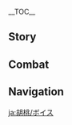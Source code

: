 {{CharacterTabs}}
{{LanguageTabs}}
__TOC__
==Story==
{{VO/Story
|character           = Hu Tao
|language            = ja
|name                = 胡桃

|vo_01_01_title      = 初めまして…
|vo_01_01_subtitle   = Hello
|vo_01_01_file       = VO_{language}{character} Hello.ogg
|vo_01_01_tx         = 堂主の私に何か用かな？あれ、知らなかった？私が往生堂七十七代目堂主、胡桃だよ！でもあなた、ツヤのある髪に健康そうな体してる…そっか！仕事以外で私に用があるってことだね？
|vo_01_01_rm         = Doushu no watashi ni nani ka you ka na? Are, shiranakatta? Watashi ga Oujou-dou nanajuunanadaime doushu, Fuutao da yo! De mo anata, tsuya no aru kami ni kenkousou na karada shiteru... Sokka! Shigoto igai de watashi ni you ga aru tte koto da ne?
|vo_02_01_title      = 世間話・往生
|vo_02_01_subtitle   = Chat: Wangsheng Funeral Parlor
|vo_02_01_file       = VO_{language}{character} Chat - Wangsheng Funeral Parlor.ogg
|vo_02_01_tx         = 私とお茶しない？えへへ～
|vo_02_01_rm         = Watashi to ocha shinai? Ehehe~
|vo_02_02_title      = 世間話・お客さん
|vo_02_02_subtitle   = Chat: Customers
|vo_02_02_file       = VO_{language}{character} Chat - Customers.ogg
|vo_02_02_tx         = お客さんが一人、二人、三人…
|vo_02_02_rm         = O-kyaku-san ga hitori, futari, sannin...
|vo_02_03_title      = 世間話・怠ける
|vo_02_03_subtitle   = Chat: Taking a Break
|vo_02_03_file       = VO_{language}{character} Chat - Taking a Break.ogg
|vo_02_03_tx         = お日様が出たら日光浴、お月様が出たら月光浴～
|vo_02_03_rm         = O-hi-sama ga detara nikkouyoku, o-tsuki-sama ga detara gekkouyoku~

<!-- Weather -->
|vo_03_01_title      = 雨の日…
|vo_03_01_subtitle   = When It Rains
|vo_03_01_file       = VO_{language}{character} When It Rains.ogg
|vo_03_01_tx         = うう…めんどくさいな～
|vo_03_01_rm         = Uu... Mendokusai na~
|vo_03_02_title      = 雷の日…
|vo_03_02_subtitle   = When Thunder Strikes
|vo_03_02_file       = VO_{language}{character} When Thunder Strikes.ogg
|vo_03_02_tx         = 雷だよ！気をつけて！
|vo_03_02_rm         = Kaminari da yo! Ki wo tsukete!
|vo_03_03_title      = 雪の日…
|vo_03_03_subtitle   = When It Snows
|vo_03_03_file       = VO_{language}{character} When It Snows.ogg
|vo_03_03_tx         = わぁ！雪だ！
|vo_03_03_rm         = Waa! Yuki da!
|vo_03_04_title      = 風の日…
|vo_03_04_subtitle   = When It's Windy
|vo_03_04_file       = VO_{language}{character} When It's Windy.ogg
|vo_03_04_tx         = ふぅ～気持ちいい～
|vo_03_04_rm         = Fuu~ Kimochi ii~
|vo_03_05_title      = 暴風の日…
|vo_03_05_subtitle   = When the Wind Is Blowing
|vo_03_05_file       = VO_{language}{character} When the Wind Is Blowing.ogg
|vo_03_05_tx         = 帽子が飛んじゃうよ！
|vo_03_05_rm         = Boushi ga tonjau yo!
|vo_04_01_title      = おはよう…
|vo_04_01_subtitle   = Good Morning
|vo_04_01_file       = VO_{language}{character} Good Morning.ogg
|vo_04_01_tx         = 早寝早起きは体に良いね～
|vo_04_01_rm         = Hayanehayaoki wa karada ni ii ne~
|vo_04_02_title      = こんにちは…
|vo_04_02_subtitle   = Good Afternoon
|vo_04_02_file       = VO_{language}{character} Good Afternoon.ogg
|vo_04_02_tx         = よっ！お昼だね、ご飯食べた？
|vo_04_02_rm         = Yo'! Ohiru da ne, gohan tabeta?
|vo_04_03_title      = こんばんは…
|vo_04_03_subtitle   = Good Evening
|vo_04_03_file       = VO_{language}{character} Good Evening.ogg
|vo_04_03_tx         = へへへ、お月様が出てきたよ～外で見よう！
|vo_04_03_rm         = Hehehe, o-tsuki-sama ga dete kita yo~ Soto de miyou!
|vo_04_04_title      = おやすみ…
|vo_04_04_subtitle   = Good Night
|vo_04_04_file       = VO_{language}{character} Good Night.ogg
|vo_04_04_tx         = 眠いの？じゃあ先に休んで、私はもう少し起きてるから。
|vo_04_04_rm         = Nemui no? Jaa saki ni yasunde, watashi wa mou sukoshi okiteru kara.
|vo_05_01_title      = について{name}・名前
|vo_05_01_subtitle   = About {character}: Name
|vo_05_01_file       = VO_{language}{character} About {character} - Name.ogg
|vo_05_01_tx         = 胡桃の「ふ」はおふざけの「ふ」、胡桃の「た」はぐーたらの「た」！…え、面白くない？
|vo_05_01_rm         = Fuutao no "fu" wa ofuzake no "fu", Fuutao no "ta" wa guutara no "ta"! ...E, omoshirokunai?
|vo_05_02_title      = 胡桃について{name}
|vo_05_02_subtitle   = About {character}: Favorite Tricks
|vo_05_02_file       = VO_{language}{character} About {character} - Favorite Tricks.ogg
|vo_05_02_tx         = ほら見てて…火の玉！そして～ほい！火の蝶々！やった！飛んでる～
|vo_05_02_rm         = Hora mitete... Hi no tama! Soshite~ hoi! Hi no chouchou! Yatta! Tonderu~
|vo_06_01_title      = 好奇心について…
|vo_06_01_subtitle   = About Us: Curiosity
|vo_06_01_file       = VO_{language}{character} About Us - Curiosity.ogg
|vo_06_01_tx         = 色んな所を旅してきたんでしょ。時間があったら私に色々聞かせて。
|vo_06_01_rm         = Ironna tokoro wo tabishite kita ndesho. Jikan ga attara watashi ni iroiro kikasete.
|vo_06_02_title      = 夜について…
|vo_06_02_subtitle   = About Us: Night
|vo_06_02_friendship = 6
|vo_06_02_file       = VO_{language}{character} About Us - Night.ogg
|vo_06_02_tx         = 昼間はどこに行っても大丈夫だけど、夜になったら気を付けて。と・く・に、私がいない時。
|vo_06_02_rm         = Hiruma wa doko ni itte mo daijoubu da kedo, yoru ni nattara ki wo tsukete. To-ku-ni, watashi ga inai toki.
|vo_06_03_title      = 手伝うことについて…
|vo_06_03_subtitle   = About Us: Helper
|vo_06_03_friendship = 6
|vo_06_03_file       = VO_{language}{character} About Us - Helper.ogg
|vo_06_03_tx         = 手伝ってほしい？私が必要？了解！あなたが困ってるなら、どこにいても全力で駆け付けるよ！
|vo_06_03_rm         = Tetsudatte hoshii? Watashi ga hitsuyou? Ryoukai! Anata ga komatteru nara, doko ni ite mo zenryoku de kaketsukeru yo!
|vo_06_04_title      = 戦いについて…
|vo_06_04_subtitle   = About Us: Battle
|vo_06_04_friendship = 6
|vo_06_04_file       = VO_{language}{character} About Us - Battle.ogg
|vo_06_04_tx         = 私にとって、戦いは目的じゃなくて手段。戦いという手段で大切なものを守るのが目的なの。この点に関しては、あなたと一緒だね。
|vo_06_04_rm         = Watashi ni totte, tatakai wa mokuteki ja nakute shudan. Tatakai to iu shudan de taisetsu na mono wo mamoru no ga mokuteki na no. Kono ten ni kanshite wa, anata to issho da ne.
|vo_07_01_title      = 「神の目」について…
|vo_07_01_subtitle   = About the [[Vision]]
|vo_07_01_friendship = 4
|vo_07_01_file       = VO_{language}{character} About the Vision.ogg
|vo_07_01_tx         = 「神の目」？「神の目」…うーん、その辺は縁次第ってところかな。
|vo_07_01_rm         = "Kami no Me"? "Kami no Me"... Uun, sono hen wa en shidai tte tokoro ka na.
|vo_07_02_title      = シェアしたいこと…
|vo_07_02_subtitle   = Something to Share
|vo_07_02_file       = VO_{language}{character} Something to Share.ogg
|vo_07_02_tx         = 私たち往生堂には、二つの世界の人を満足させる責任がある。だから、依頼を受けたら必ず最後までやり遂げるの。
|vo_07_02_rm         = Watashi-tachi Oujou-dou ni wa, futatsu no sekai no hito wo manzoku saseru sekinin ga aru. Da kara, irai wo uketara kanarazu saigo made yaritogeru no.
|vo_07_03_title      = 興味のあること…
|vo_07_03_subtitle   = Interesting Things
|vo_07_03_file       = VO_{language}{character} Interesting Things.ogg
|vo_07_03_tx         = 陰気な場所に月光が差し込むことで生える花があるの。見たことない？じゃあ、今度見せてあげるね。
|vo_07_03_rm         = Inki na basho ni gekkou ga sashikomu koto de haeru hana ga aru no. Mita koto nai? Jaa, kondo misete ageru ne.

<!-- About Zhongli -->
|vo_08_01_title      = 鍾離について…
|vo_08_01_subtitle   = About [[Zhongli]]
|vo_08_01_friendship = 4
|vo_08_01_file       = VO_{language}{character} About Zhongli.ogg
|vo_08_01_tx         = 鍾離さんはあんなに若いのに、性格は老人だね。何でも知ってるけど何に対しても興味がない…<br>もしかして彼…ふふ、何でもない！
|vo_08_01_rm         = Shouri-san wa anna ni wakai no ni, seikaku wa roujin da ne. Nan de mo shitteru kedo nani ni taishite mo kyoumi ga nai...<br>Moshikate kare... Fufu, nan de mo nai!

<!-- About Qiqi -->
|vo_08_02_title      = 七七について…
|vo_08_02_subtitle   = About [[Qiqi]]
|vo_08_02_friendship = 4
|vo_08_02_file       = VO_{language}{character} About Qiqi.ogg
|vo_08_02_tx         = 七七ちゃんを見かけた？どこにいるか教えて！あの子をどこかに隠してそれから……えへへへへ！
|vo_08_02_rm         = Nana-chan wo mikaketa? Doko ni iru ka oshiete! Ano ko wo doko ka ni kakushite sorekara... ...Ehehehehe!

<!-- About Baizhu -->
|vo_08_03_title      = 白朮について…
|vo_08_03_subtitle   = About [[Baizhu]]
|vo_08_03_friendship = 4
|vo_08_03_file       = VO_{language}{character} About Baizhu.ogg
|vo_08_03_tx         = 白朮？…はぁ、面倒くさい奴。
|vo_08_03_rm         = Byakujutsu? ...Haa, mendokusai yatsu.

<!-- About Ningguang -->
|vo_08_04_title      = 凝光について…
|vo_08_04_subtitle   = About [[Ningguang]]
|vo_08_04_friendship = 4
|vo_08_04_file       = VO_{language}{character} About Ningguang.ogg
|vo_08_04_tx         = 「天権」凝光、地位と富の頂点にいながら、美しく賢く、万物を見据えている。すっっっごくかっこいいよ！
|vo_08_04_rm         = "Tenchuen" Gyoukou, chii to tomi no chouten ni inagara, utsukushiku kashikoku, banbutsu wo misuete iru. Suggggoku kakkoii yo!

<!-- About Beidou -->
|vo_08_05_title      = 北斗について…
|vo_08_05_subtitle   = About [[Beidou]]
|vo_08_05_friendship = 4
|vo_08_05_file       = VO_{language}{character} About Beidou.ogg
|vo_08_05_tx         = 北斗姉は璃月の有名人よ。彼女は私を知らないけど、私は彼女を知ってる。あ～友達になりたいな。
|vo_08_05_rm         = Hokuto-nee wa Riiywe no yuumeijin yo. Kanojo wa watashi wo shiranai kedo, watashi wa kanojo wo shitteru. A~ Tomodachi ni naritai na.

<!-- About Xingqiu -->
|vo_08_06_title      = 行秋について…
|vo_08_06_subtitle   = About [[Xingqiu]]
|vo_08_06_friendship = 4
|vo_08_06_file       = VO_{language}{character} About Xingqiu.ogg
|vo_08_06_tx         = 行秋坊ちゃまは本を書いてるらしいよ。どんな内容なんだろう？周りであった事を教えたら、面白い物語を書いてくれるかな。
|vo_08_06_rm         = Yukuaki-bocchama wa hon wo kaiteru rashii yo. Donna naiyou nan darou? Mawari de atta koto wo oshietara, omoshiroi monogatari wo kaite kureru kana.

<!-- About Chongyun -->
|vo_08_07_title      = 重雲について…
|vo_08_07_subtitle   = About [[Chongyun]]
|vo_08_07_friendship = 4
|vo_08_07_file       = VO_{language}{character} About Chongyun.ogg
|vo_08_07_tx         = 純陽の体…まさかこんな体質の人がこの世にいるなんてね。
|vo_08_07_rm         = Junyou no karada... Masaka konna taishitsu no hito ga kono yo ni iru nante ne.
|vo_08_07_actualtx   = 陰と陽を兼ね備えた人…まさかこんな体質の人がこの世にいるなんてね。
|vo_08_07_actualrm   = In to you wo kanesonaeta hito... Masaka konna taishitsu no hito ga kono yo ni iru nante ne.

<!-- About Xiao -->
|vo_08_08_title      = 魈について…
|vo_08_08_subtitle   = About [[Xiao]]
|vo_08_08_friendship = 4
|vo_08_08_file       = VO_{language}{character} About Xiao.ogg
|vo_08_08_tx         = 仙人のこと？し、知らないよ？あわわ、お願いだから何も聞かないで！
|vo_08_08_rm         = Sennin no koto? Shi, shiranai yo? Awawa, onegai da kara nani mo kikanaide!

<!-- About Keqing -->
|vo_08_09_title      = 刻晴について…
|vo_08_09_subtitle   = About [[Keqing]]
|vo_08_09_friendship = 4
|vo_08_09_file       = VO_{language}{character} About Keqing.ogg
|vo_08_09_tx         = 「玉衡」刻晴…大分話しづらい人ね。ほら、あの生真面目な感じ、からかったらどうなるのかな。まさか剣で叩かれないよね？…ね？
|vo_08_09_rm         = "Yuuhen" Kokusei... Daibu hanashidzurai hito ne. Hora, ano kimajime na kanji, karakattara dou naru no ka na. Masaka ken de sasarenai yo ne? ...Ne?

<!-- About Xiangling -->
|vo_08_10_title      = 香菱について…
|vo_08_10_subtitle   = About [[Xiangling]]
|vo_08_10_friendship = 4
|vo_08_10_file       = VO_{language}{character} About Xiangling.ogg
|vo_08_10_tx         = 香菱ったら面白いんだよ！ちょっと触っただけでビックリして飛び跳ねるの！ああいう子大好きよ！でもやりすぎに注意しなきゃね、グゥオパァーに怒られちゃう…
|vo_08_10_rm         = Shanrin ttara omoshiroi nda yo! Chotto sawatta dake de bikkuri shite tobihaneru no! Aa iu ko daisuki yo! De mo yarisugi ni chuui shinakya ne, Guuopaa ni okorarechau...

<!-- About Yun Jin -->
|vo_08_11_title      = 雲菫について…
|vo_08_11_subtitle   = About [[Yun Jin]]
|vo_08_11_friendship = 4
|vo_08_11_file       = VO_{language}{character} About Yun Jin.ogg
|vo_08_11_tx         = 雲菫は正式な場ではとても優雅だけど、私生活ではすごく親しみやすいよ！この前彼女と賭けをしたの。負けた人が自分の得意とする歌い方で相手の書いた歌詞を歌うんだ。璃月劇版のヒルチャー夢、んもぉ～あなたも絶対聞いた方がいいって！
|vo_08_11_rm         = Unkin wa seishiki na ba de wa totemo yuuga da kedo, shiseikatsu de wa sugoku shitashimiyasui yo! Kono mae kanojo to kake wo shita no. Maketa hito ga jibun no tokui to suru utaikata de aite no kaita kashi wo utau nda. Riiywe gekiban no Hiruchaamu, nmoo~ anata mo zettai kiita hou ga ii tte!

<!-- About Shenhe -->
|vo_08_12_title      = 申鶴について…
|vo_08_12_subtitle   = About [[Shenhe]]
|vo_08_12_friendship = 4
|vo_08_12_file       = VO_{language}{character} About Shenhe.ogg
|vo_08_12_tx         = 彼女は本当に面白い人だよ。他の誰とも違うの。ねぇ、私もこれから毎日、仙草を食べて山露を飲めば、彼女のように浮世離れした人になれるかな？えへへ…
|vo_08_12_rm         = Kanojo wa hontou ni omoshiroi hito da yo. Hoka no dare to mo chigau no. Nee, watashi mo kore kara mainichi, sensou wo tabete yamatsuyu wo nomeba, kanojo no you ni ukiyobanare shita hito ni nareru ka na? Ehehe...

|vo_08_13_title      = 藍硯について…
|vo_08_13_subtitle   = About [[Lan Yan]]
|vo_08_13_friendship = 4
|vo_08_13_file       = VO_{language}{character} About Lan Yan.ogg
|vo_08_13_tx         = 藍硯ちゃんね…あの子は只者じゃないよ。「触り程度」なんて言ってるけど、そんなもんじゃない。奇門秘術って本当にすごいんだよ、病や死気も全部祓っちゃうんだから。まったく、世の中はますます良くなって、みんな強くなっていくよね～。うちの商売がやりづらくなっちゃうよ。
|vo_08_13_rm         = 

<!-- More About Hu Tao: I -->
|vo_09_01_title      = を知る{name}・1
|vo_09_01_subtitle   = More About {character}: I
|vo_09_01_file       = VO_{language}{character} More About {character} - 01.ogg
|vo_09_01_tx         = ヒルチャールのお兄さんが病気になった♪…ヒルチャールのお姉さんが看病して♪…ヒルチャールのお兄さんが薬を飲んでも治らない♪…
|vo_09_01_rm         = Hiruchaaru no onii-san ga byouki ni natta♪ ...Hiruchaaru no onee-san ga kanbyou shite♪ ...Hiruchaaru no onii-san ga kusuri wo nonde mo naoranai♪...

<!-- More About Hu Tao: II -->
|vo_09_02_title      = を知る{name}・2
|vo_09_02_subtitle   = More About {character}: II
|vo_09_02_friendship = 3
|vo_09_02_file       = VO_{language}{character} More About {character} - 02.ogg
|vo_09_02_tx         = 路地裏に潜む漆黒の詩人とは、私のことよ！
|vo_09_02_rm         = Rojiura ni hisomu shikkoku no shijin to wa, watashi no koto yo!

<!-- More About Hu Tao: III -->
|vo_09_03_title      = を知る{name}・3
|vo_09_03_subtitle   = More About {character}: III
|vo_09_03_friendship = 4
|vo_09_03_file       = VO_{language}{character} More About {character} - 03.ogg
|vo_09_03_tx         = 「往生堂」の仕事は別に難しくも怖くもない、少し面倒なだけ。私たちを見かけたら怖がる人がいるから、何だか悲しいな。もう～そんなんじゃないのに！
|vo_09_03_rm         = "Oujou-dou" no shigoto wa betsu ni muzukashiku mo kowaku mo nai, sukoshi mendou na dake. Watashi-tachi wo mikaketara kowagaru hito ga iru kara, nandaka kanashii na. Mou~ sonna nja nai no ni!

<!-- More About Hu Tao: IV -->
|vo_09_04_title      = を知る{name}・4
|vo_09_04_subtitle   = More About {character}: IV
|vo_09_04_friendship = 5
|vo_09_04_file       = VO_{language}{character} More About {character} - 04.ogg
|vo_09_04_tx         = 私は「往生堂」七十七代目堂主、おじいちゃんが七十五代目よ。私が初めて引き受けた仕事は、おじいちゃんの葬儀だったの。うん？意外だった？知らないうちに何年もやってきた…時間が経つのって早いね。
|vo_09_04_rm         = Watashi wa "Oujou-dou" nanajuunanadaime doushu, ojii-chan ga nanajuugodaime yo. Watashi ga hajimete hikiuketa shigoto wa, ojii-chan no sougi datta no. Un? Igai datta? Shiranai uchi ni nannen mo yatte kita... Jikan ga tatsu no tte hayai ne.

<!-- More About Hu Tao: V -->
|vo_09_05_title      = を知る{name}・5
|vo_09_05_subtitle   = More About {character}: V
|vo_09_05_friendship = 6
|vo_09_05_file       = VO_{language}{character} More About {character} - 05.ogg
|vo_09_05_tx         = 陰陽は整然、運命は無常。死は予測できないけど、規則はある。覚えておいて、いつどんな時も、死を軽く扱っちゃだめ。死を理解し尊重してこそ、生きる価値を理解できるのよ。
|vo_09_05_rm         = Inyou wa seizen, unmei wa mujou. Shi wa yosoku dekinai kedo, kisoku wa aru. Oboete oite, itsu donna toki mo, shi wo karuku atsukaccha dame. Shi wo rikai shi sonchou shite koso, ikiru kachi wo rikai dekiru no yo.
|vo_10_01_title      = {name}の趣味…
|vo_10_01_subtitle   = {character}'s Hobbies
|vo_10_01_file       = VO_{language}{character} Hobbies.ogg
|vo_10_01_tx         = 雲一つない空と、月光に満ちた夜空！こんな絶景、詩を作るにはぴったりね！
|vo_10_01_rm         = Kumo hitotsu nai sora to, gekkou ni michita yozora! Konna zekkei, shi wo tsukuru ni wa pittari ne!
|vo_10_02_title      = {name}の悩み…
|vo_10_02_subtitle   = {character}'s Troubles
|vo_10_02_file       = VO_{language}{character} Troubles.ogg
|vo_10_02_tx         = はぁ、何か面白いことないかな…何もすることがないのって、死より恐ろしいことだよ。
|vo_10_02_rm         = Haa, nani ka omoshiroi koto nai ka na... Nani mo suru koto ga nai notte, shi yori osoroshii koto da yo.
|vo_10_03_title      = 好きな食べ物…
|vo_10_03_subtitle   = Favorite Food
|vo_10_03_file       = VO_{language}{character} Favorite Food.ogg
|vo_10_03_tx         = ららら～♪水煮魚にエビ蒸し餃子～♪
|vo_10_03_rm         = Rarara~♪ Mizunizakana ni ebi mushi gyouza~♪
|vo_10_04_title      = 嫌いな食べ物…
|vo_10_04_subtitle   = Least Favorite Food
|vo_10_04_file       = VO_{language}{character} Least Favorite Food.ogg
|vo_10_04_tx         = 清心とスライムの液体炒め…おぇ…香菱…私に対する復讐…？
|vo_10_04_rm         = Seishin to suraimu no ekitai itame... Oe... Shanrin... Watashi ni taisuru fukushuu...?

<!-- Receiving a Gift -->
|vo_11_01_title      = 贈り物を受け取る・1
|vo_11_01_subtitle   = Receiving a Gift: I
|vo_11_01_file       = VO_{language}{character} Receiving a Gift - 01.ogg
|vo_11_01_tx         = よしよし。堂主である私が、この料理に詩を一編書いてあげる&mdash;&mdash;
|vo_11_01_rm         = Yoshi yoshi. Doushu de aru watashi ga, kono ryouri ni shi wo ippen kaite ageru{{lmdash}}
|vo_11_02_title      = 贈り物を受け取る・2
|vo_11_02_subtitle   = Receiving a Gift: II
|vo_11_02_file       = VO_{language}{character} Receiving a Gift - 02.ogg
|vo_11_02_tx         = 手伝わなくていいの？一皿作ったら、私がもう一皿おまけで作ってあげるよ！
|vo_11_02_rm         = Tetsudawanakute ii no? Hitosara tsukuttara, watashi ga mou hitosara omake de tsukutte ageru yo!
|vo_11_03_title      = 贈り物を受け取る・3
|vo_11_03_subtitle   = Receiving a Gift: III
|vo_11_03_file       = VO_{language}{character} Receiving a Gift - 03.ogg
|vo_11_03_tx         = うぇ…これ何？
|vo_11_03_rm         = Ue... kore nani?
|vo_12_01_title      = 誕生日…
|vo_12_01_subtitle   = Birthday
|vo_12_01_file       = VO_{language}{character} Birthday.ogg
|vo_12_01_tx         = 今宵は満天の星に華麗な月、さーぞかしいい日だろうね。うーん？うふふ…うん！知ってるよ、誕生日でしょ！もう、本当にいい日だね。
|vo_12_01_rm         = Koyoi wa manten no hoshi ni karei na tsuki, saazokashi ii hi darou ne. Uun? Ufufu... Un! Shitteru yo, tanjoubi desho! Mou, hontou ni ii hi da ne.
|vo_13_01_title      = 突破した感想・起
|vo_13_01_subtitle   = Feelings About Ascension: Intro
|vo_13_01_ascension  = 1
|vo_13_01_file       = VO_{language}{character} Feelings About Ascension - 01.ogg
|vo_13_01_tx         = おや？おやおや？
|vo_13_01_rm         = Oya? Oya oya?
|vo_13_02_title      = 突破した感想・承
|vo_13_02_subtitle   = Feelings About Ascension: Building Up
|vo_13_02_ascension  = 2
|vo_13_02_file       = VO_{language}{character} Feelings About Ascension - 02.ogg
|vo_13_02_tx         = うんうん、良い気持ち、ありがと！
|vo_13_02_rm         = Un un, ii kimochi, arigato!
|vo_13_03_title      = 突破した感想・転
|vo_13_03_subtitle   = Feelings About Ascension: Climax
|vo_13_03_ascension  = 4
|vo_13_03_file       = VO_{language}{character} Feelings About Ascension - 03.ogg
|vo_13_03_tx         = 力に満ち溢れてる、こんなの初めて！何でもできる自信があるよ！
|vo_13_03_rm         = Chikara ni michiafureteru, konna no hajimete! Nan de mo dekiru jishin ga aru yo!
|vo_13_04_title      = 突破した感想・結
|vo_13_04_subtitle   = Feelings About Ascension: Conclusion
|vo_13_04_ascension  = 6
|vo_13_04_file       = VO_{language}{character} Feelings About Ascension - 04.ogg
|vo_13_04_tx         = 力が限界に達した後に試されるのは心。あなたのおかげで、こんなにも素晴らしい境地にまでこれた。ここは心と魂が交じり合い…生から死、天地から万物、全ての理が集う場所だね。
|vo_13_04_rm         = Chikara ga genkai ni tasshita ato ni tamesareru no wa kokoro. Anata no okage de, konna ni mo subarashii kyouchi ni made koreta. Koko wa kokoro to tamashii ga majiriai... Sei kara shi, tenchi kara banbutsu, subete no kotowari ga tsudou basho da ne.
|vo_13_04_tl         = 
}}

==Combat==
{{Combat VO
|character           = Hu Tao
|language            = ja

|skill_1_tx          = 喝！
|skill_1_rm          = Ha!
|skill_2_tx          = 起！
|skill_2_rm          = Ki!
|skill_3_tx          = 散！
|skill_3_rm          = San!

|burst_1_tx          = いってらっしゃい！
|burst_1_rm          = Itterasshai!
|burst_2_tx          = さよなら！
|burst_2_rm          = Sayonara!
|burst_3_tx          = 燎原の蝶！
|burst_3_rm          = Ryougen no chou!

|sprint-s_1_tx       = ふぅ～っ！
|sprint-s_1_rm       = Fuu~'!
|sprint-s_2_tx       = いこう！
|sprint-s_2_rm       = Ikou!
|sprint-s_3_tx       = ヤッホー！
|sprint-s_3_rm       = Yahhoo!

|glider_1_tx         = 気持ちいい～
|glider_1_rm         = Kimochi ii~
|glider_2_file       = Deploying Wind Glider 02, Deploying Wind Glider 03

|chest_1_tx          = 当たり！
|chest_1_rm          = Atari!
|chest_2_tx          = どれどれ、何が入ってるかな～
|chest_2_rm          = Dore dore, nani ga haitteru ka na~
|chest_3_tx          = 土に埋めたら宝箱がたくさん生えるかも！
|chest_3_rm          = Tsuchi ni umetara takarabako ga takusan haeru ka mo!

|low-hp_1_tx         = おやおや！
|low-hp_1_rm         = Oya oya!
|low-hp_2_tx         = ひぃっ！
|low-hp_2_rm         = Hii'!
|low-hp_3_tx         = やばっ！
|low-hp_3_rm         = Yaba'!

|ally-low-hp_1_tx    = 落ち着いて！
|ally-low-hp_1_rm    = Ochitsuite!
|ally-low-hp_2_tx    = 私が！
|ally-low-hp_2_rm    = Watashi ga!

|fallen_1_tx         = 私の番？
|fallen_1_rm         = Watashi no ban?
|fallen_2_tx         = うらむわ。
|fallen_2_rm         = Uramu wa.
|fallen_3_tx         = うわぁ&mdash;
|fallen_3_rm         = Uwaa&mdash;

|hit-l_1_file        = Light Hit Taken 01, Light Hit Taken 02, Light Hit Taken 03, Light Hit Taken 04, Light Hit Taken 05, Light Hit Taken 06

|hit-h_1_file        = Heavy Hit Taken 02
|hit-h_1_tx          = なにっ！
|hit-h_1_rm          = Nani'!
|hit-h_2_file        = Heavy Hit Taken 05
|hit-h_2_actual_tx   = いたい。
|hit-h_2_actual_rm   = Itai.
|hit-h_3_file        = Heavy Hit Taken 01, Heavy Hit Taken 03, Heavy Hit Taken 04, Heavy Hit Taken 06

|join_1_tx           = あっ！やっと私の出番？
|join_1_rm           = A'! Yatto watashi no deban?
|join_2_tx           = 見る目ある！
|join_2_rm           = Miru me aru!
|join_3_tx           = 全員あの世行き～
|join_3_rm           = Zen'in ano yo iki~

|idle_1_actual_tx    = ヒルチャールのお兄さんが病気になった…ヒルチャールのお姉さんが看病して。
|idle_1_actual_rm    = Hiruchaaru no onii-san ga byouki ni natta... Hiruchaaru no onee-san ga kanbyou shite.
|idle_2_actual_tx    = ん？うわっ…ふん…びょんびょんびょんびょん…ぽん！さいなら～
|idle_2_actual_rm    = N? Uwa'... Fun... Byon-byon-byon-byon... Pon! Sainara~

|atk-l_1_file        = Light Attack 01, Light Attack 02, Light Attack 03, Light Attack 04, Light Attack 05, Light Attack 06, Light Attack 07

|atk-m_1_file        = Mid Attack 01, Mid Attack 02, Mid Attack 03

|atk-h_1_file        = Heavy Attack 01, Heavy Attack 02, Heavy Attack 03

|climb_1_file        = Climbing 01, Climbing 02, Climbing 03, Climbing 04, Climbing 05

|climb-b_1_file      = Climbing Breath 01, Climbing Breath 02, Climbing Breath 03

|jump_1_file         = Jumping 01, Jumping 02, Jumping 03, Jumping 04, Jumping 05
}}
<!--
Copy paste the following line in any section that does not have any voice files, change the X for the section's title:
'''Hu Tao does not feature any XXXXXXXX Voice-Overs'''
-->
<!--
==References==
{{Reflist}}-->

==Navigation==
{{Character Navbox|VO-JA}}

[[ja:胡桃/ボイス]]